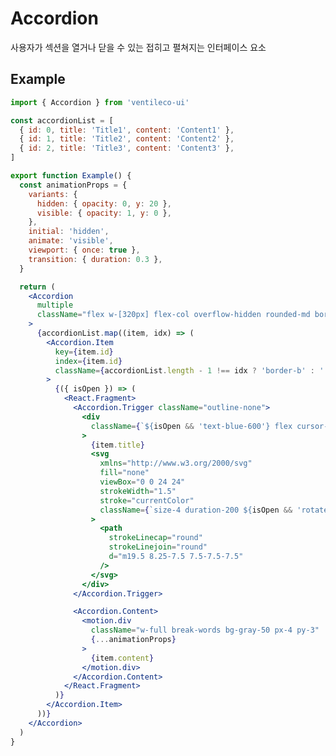 
<Meta title="COMPONENTS/Accordion" />

# Accordion

사용자가 섹션을 열거나 닫을 수 있는 접히고 펼쳐지는 인터페이스 요소

## Example

```jsx
import { Accordion } from 'ventileco-ui'

const accordionList = [
  { id: 0, title: 'Title1', content: 'Content1' },
  { id: 1, title: 'Title2', content: 'Content2' },
  { id: 2, title: 'Title3', content: 'Content3' },
]

export function Example() {
  const animationProps = {
    variants: {
      hidden: { opacity: 0, y: 20 },
      visible: { opacity: 1, y: 0 },
    },
    initial: 'hidden',
    animate: 'visible',
    viewport: { once: true },
    transition: { duration: 0.3 },
  }

  return (
    <Accordion
      multiple
      className="flex w-[320px] flex-col overflow-hidden rounded-md border border-black"
    >
      {accordionList.map((item, idx) => (
        <Accordion.Item
          key={item.id}
          index={item.id}
          className={accordionList.length - 1 !== idx ? 'border-b' : ''}
        >
          {({ isOpen }) => (
            <React.Fragment>
              <Accordion.Trigger className="outline-none">
                <div
                  className={`${isOpen && 'text-blue-600'} flex cursor-pointer items-center justify-between px-4 py-2 text-left`}
                >
                  {item.title}
                  <svg
                    xmlns="http://www.w3.org/2000/svg"
                    fill="none"
                    viewBox="0 0 24 24"
                    strokeWidth="1.5"
                    stroke="currentColor"
                    className={`size-4 duration-200 ${isOpen && 'rotate-180'}`}
                  >
                    <path
                      strokeLinecap="round"
                      strokeLinejoin="round"
                      d="m19.5 8.25-7.5 7.5-7.5-7.5"
                    />
                  </svg>
                </div>
              </Accordion.Trigger>

              <Accordion.Content>
                <motion.div
                  className="w-full break-words bg-gray-50 px-4 py-3"
                  {...animationProps}
                >
                  {item.content}
                </motion.div>
              </Accordion.Content>
            </React.Fragment>
          )}
        </Accordion.Item>
      ))}
    </Accordion>
  )
}
```
